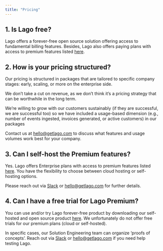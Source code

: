 ```yaml
---
title: "Pricing"
---
```


## 1. Is Lago free?

Lago offers a forever-free open source solution offering access to fundamental billing features. Besides, Lago also offers paying plans with access to premium features listed [here](https://www.getlago.com/pricing).

## 2. How is your pricing structured?

Our pricing is structured in packages that are tailored to specific company stages: early, scaling, or more on the enterprise side. 

We don’t take a cut on revenue, as we don’t think it’s a pricing strategy that can be worthwhile in the long term.

We’re willing to grow with our customers sustainably (if they are successful, we are successful too) so we have included a usage-based dimension (e.g., number of events ingested, invoices generated, or active customers) in our packages 

Contact us at hello@getlago.com to discuss what features and usage volumes work best for your company.

## 3. Can I self-host the Premium features?

Yes. Lago offers Enterprise plans with access to premium features listed [here](https://www.getlago.com/pricing). You have the flexibility to choose between cloud hosting or self-hosting options. 

Please reach out via [Slack](https://lago-community.slack.com/ssb/redirect) or hello@getlago.com for further details.

## 4. Can I have a free trial for Lago Premium? 

You can use and/or try Lago forever-free product by downloading our self-hosted and open source product [here](https://doc.getlago.com/guide/introduction/welcome-to-lago). We unfortunately do not offer free trials for our premium plans (cloud or self-hosted). 

In specific cases, our Solution Engineering team can organize ‘proofs of concepts’. Reach out via [Slack](https://www.getlago.com/slack) or hello@getlago.com if you need help testing Lago.
